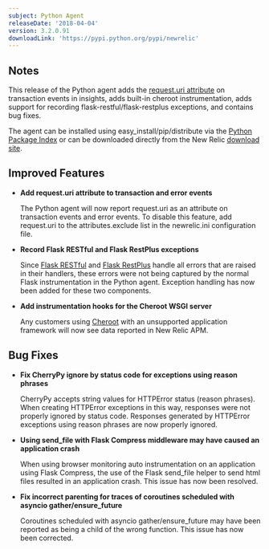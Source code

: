 ```yaml
---
subject: Python Agent
releaseDate: '2018-04-04'
version: 3.2.0.91
downloadLink: 'https://pypi.python.org/pypi/newrelic'
---
```


## Notes

This release of the Python agent adds the [request.uri attribute](/docs/agents/python-agent/attributes/python-agent-attributes) on transaction events in insights, adds built-in cheroot instrumentation, adds support for recording flask-restful/flask-restplus exceptions, and contains bug fixes.

The agent can be installed using easy_install/pip/distribute via the [Python Package Index](https://pypi.python.org/pypi/newrelic) or can be downloaded directly from the New Relic [download site](http://download.newrelic.com/python_agent/release).

## Improved Features

* **Add request.uri attribute to transaction and error events**

  The Python agent will now report request.uri as an attribute on transaction events and error events. To disable this feature, add request.uri to the attributes.exclude list in the newrelic.ini configuration file.
* **Record Flask RESTful and Flask RestPlus exceptions**

  Since [Flask RESTful](https://pypi.python.org/pypi/Flask-RESTful) and [Flask RestPlus](https://pypi.python.org/pypi/flask-restplus) handle all errors that are raised in their handlers, these errors were not being captured by the normal Flask instrumentation in the Python agent. Exception handling has now been added for these two components.
* **Add instrumentation hooks for the Cheroot WSGI server**

  Any customers using [Cheroot](https://pypi.python.org/pypi/Cheroot/6.0.0) with an unsupported application framework will now see data reported in New Relic APM.

## Bug Fixes

* **Fix CherryPy ignore by status code for exceptions using reason phrases**

  CherryPy accepts string values for HTTPError status (reason phrases). When creating HTTPError exceptions in this way, responses were not properly ignored by status code. Responses generated by HTTPError exceptions using reason phrases are now properly ignored.
* **Using send_file with Flask Compress middleware may have caused an application crash**

  When using browser monitoring auto instrumentation on an application using Flask Compress, the use of the Flask send_file helper to send html files resulted in an application crash. This issue has now been resolved.
* **Fix incorrect parenting for traces of coroutines scheduled with asyncio gather/ensure_future**

  Coroutines scheduled with asyncio gather/ensure_future may have been reported as being a child of the wrong function. This issue has now been corrected.
